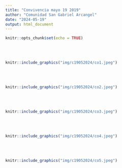 ```yaml
---
title: "Convivencia mayo 19 2019"
author: "Comunidad San Gabriel Arcangel"
date: "2024-05-19"
output: html_document
---
```


```r
knitr::opts_chunk$set(echo = TRUE)
```

</br></br>

```r
knitr::include_graphics("img/c19052024/co1.jpeg")
```

</br></br>

```r
knitr::include_graphics("img/c19052024/co2.jpeg")
```

</br></br>

```r
knitr::include_graphics("img/c19052024/co3.jpeg")
```


</br></br>

```r
knitr::include_graphics("img/c19052024/co4.jpeg")
```

</br></br>

```r
knitr::include_graphics("img/c19052024/co5.jpeg")
```